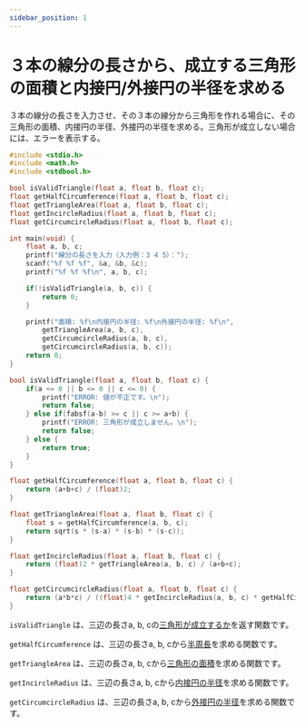 ```yaml
---
sidebar_position: 1
---
```


# ３本の線分の長さから、成立する三角形の面積と内接円/外接円の半径を求める

３本の線分の長さを入力させ、その３本の線分から三角形を作れる場合に、その三角形の面積、内接円の半径、外接円の半径を求める。三角形が成立しない場合には、エラーを表示する。

```c
#include <stdio.h>
#include <math.h>
#include <stdbool.h>

bool isValidTriangle(float a, float b, float c);
float getHalfCircumference(float a, float b, float c);
float getTriangleArea(float a, float b, float c);
float getIncircleRadius(float a, float b, float c);
float getCircumcircleRadius(float a, float b, float c);

int main(void) {
    float a, b, c;
    printf("線分の長さを入力（入力例：3 4 5）：");
    scanf("%f %f %f", &a, &b, &c);
    printf("%f %f %f\n", a, b, c);

    if(!isValidTriangle(a, b, c)) {
        return 0;
    }

    printf("面積: %f\n内接円の半径: %f\n外接円の半径: %f\n",
        getTriangleArea(a, b, c),
        getCircumcircleRadius(a, b, c),
        getCircumcircleRadius(a, b, c));
    return 0;
}

bool isValidTriangle(float a, float b, float c) {
    if(a <= 0 || b <= 0 || c <= 0) {
        printf("ERROR: 値が不正です。\n");
        return false;
    } else if(fabsf(a-b) >= c || c >= a+b) {
        printf("ERROR: 三角形が成立しません。\n");
        return false;
    } else {
        return true;
    }
}

float getHalfCircumference(float a, float b, float c) {
    return (a+b+c) / (float)2;
}

float getTriangleArea(float a, float b, float c) {
    float s = getHalfCircumference(a, b, c);
    return sqrt(s * (s-a) * (s-b) * (s-c));
}

float getIncircleRadius(float a, float b, float c) {
    return (float)2 * getTriangleArea(a, b, c) / (a+b+c);
}

float getCircumcircleRadius(float a, float b, float c) {
    return (a*b*c) / ((float)4 * getIncircleRadius(a, b, c) * getHalfCircumference(a, b, c));
}
```

`isValidTriangle` は、三辺の長さa, b, cの[三角形が成立するか](https://ja.wikipedia.org/wiki/%E4%B8%89%E8%A7%92%E5%BD%A2#%E4%B8%89%E8%A7%92%E5%BD%A2%E3%82%92%E6%88%90%E3%82%8A%E7%AB%8B%E3%81%9F%E3%81%9B%E3%82%8B3%E8%BE%BA_%EF%BC%88%E4%B8%89%E8%A7%92%E5%BD%A2%E3%81%AE%E6%88%90%E7%AB%8B%E6%9D%A1%E4%BB%B6%EF%BC%89)を返す関数です。

`getHalfCircumference` は、三辺の長さa, b, cから[半周長](https://ja.wikipedia.org/wiki/%E5%8D%8A%E5%91%A8%E9%95%B7)を求める関数です。

`getTriangleArea` は、三辺の長さa, b, cから[三角形の面積](https://ja.wikipedia.org/w/index.php?title=%E4%B8%89%E8%A7%92%E5%BD%A2#%E9%9D%A2%E7%A9%8D)を求める関数です。

`getIncircleRadius` は、三辺の長さa, b, cから[内接円の半径](https://ja.wikipedia.org/wiki/%E5%86%85%E6%8E%A5%E5%86%86#%E4%B8%80%E8%88%AC%E3%81%AE%E5%A4%9A%E8%A7%92%E5%BD%A2%E3%81%AE%E5%86%85%E6%8E%A5%E5%86%86)を求める関数です。

`getCircumcircleRadius` は、三辺の長さa, b, cから[外接円の半径](https://ja.wikipedia.org/wiki/%E5%A4%96%E6%8E%A5%E5%86%86#%E5%A4%96%E6%8E%A5%E5%86%86%E3%81%AE%E5%8D%8A%E5%BE%84)を求める関数です。
